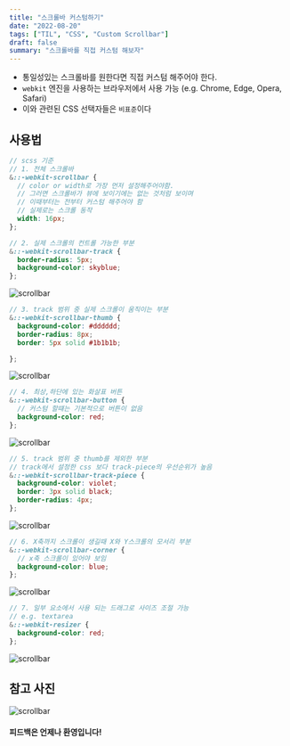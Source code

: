 ```yaml
---
title: "스크롤바 커스텀하기"
date: "2022-08-20"
tags: ["TIL", "CSS", "Custom Scrollbar"]
draft: false
summary: "스크롤바를 직접 커스텀 해보자"
---
```

- 통일성있는 스크롤바를 원한다면 직접 커스텀 해주어야 한다.
- `webkit` 엔진을 사용하는 브라우저에서 사용 가능 (e.g. Chrome, Edge, Opera, Safari)
- 이와 관련된 CSS 선택자들은 `비표준`이다


## 사용법
```scss
// scss 기준
// 1. 전체 스크롤바
&::-webkit-scrollbar { 
  // color or width로 가장 먼저 설정해주어야함.
  // 그러면 스크롤바가 뷰에 보이기에는 없는 것처럼 보이며
  // 이때부터는 전부터 커스텀 해주어야 함
  // 실제로는 스크롤 동작
  width: 16px;
};
```
```scss
// 2. 실제 스크롤의 컨트롤 가능한 부분
&::-webkit-scrollbar-track { 
  border-radius: 5px;
  background-color: skyblue;
};
```
![scrollbar](/assets/posts/til/CSS/스크롤바-커스텀하기/track.png)

```scss
// 3. track 범위 중 실제 스크롤이 움직이는 부분
&::-webkit-scrollbar-thumb {
  background-color: #dddddd;
  border-radius: 8px;
  border: 5px solid #1b1b1b;

};
```
![scrollbar](/assets/posts/til/CSS/스크롤바-커스텀하기/thumb.png)

```scss
// 4. 최상,하단에 있는 화살표 버튼
&::-webkit-scrollbar-button {
  // 커스텀 할떄는 기본적으로 버튼이 없음
  background-color: red;
};
```
![scrollbar](/assets/posts/til/CSS/스크롤바-커스텀하기/button.png)

```scss
// 5. track 범위 중 thumb를 제외한 부분
// track에서 설정한 css 보다 track-piece의 우선순위가 높음
&::-webkit-scrollbar-track-piece {
  background-color: violet;
  border: 3px solid black;
  border-radius: 4px;
};
```
![scrollbar](/assets/posts/til/CSS/스크롤바-커스텀하기/track-piece.png)

```scss
// 6. X축까지 스크롤이 생길때 X와 Y스크롤의 모서리 부분
&::-webkit-scrollbar-corner {
  // x축 스크롤이 있어야 보임
  background-color: blue;
};
```
![scrollbar](/assets/posts/til/CSS/스크롤바-커스텀하기/corner.png)

```scss
// 7. 일부 요소에서 사용 되는 드래그로 사이즈 조절 가능
// e.g. textarea
&::-webkit-resizer {
  background-color: red;
};
```
![scrollbar](/assets/posts/til/CSS/스크롤바-커스텀하기/resizer.png)

## 참고 사진
![scrollbar](/assets/posts/til/CSS/스크롤바-커스텀하기/scrollbar.png)


#### 피드백은 언제나 환영입니다!
